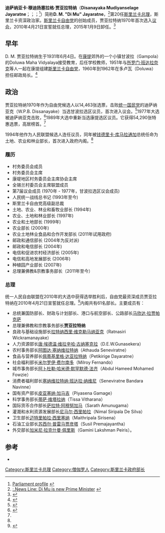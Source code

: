 {{Infobox officeholder
| honorific-prefix  = 
| image             = Nimal Korale PM- cropped.jpg
| honorific-suffix  = [[国会议员|MP]]
| office            = [[斯里兰卡总理|斯里兰卡总理]]
| majority          = 
| president         = [[马欣达·拉贾帕克萨|马欣达·拉贾帕克萨]]
| predecessor = [[拉特纳西里·维克勒马纳亚克|拉特纳西里·维克勒马纳亚克]]
| successor         = [[拉尼爾·維克勒馬辛哈|拉尼爾·維克勒馬辛哈]]
| term_start        = 2010年4月21日
| term_end          = 2015年1月9日
| office2           = 农业部长
| predecessor2      = 
| successor2        = 
| term_start2       = 2000年6月1日
| term_end2         = 2001年7月9日
| office3           = 邮政、电信与高地发展部长
| predecessor3      = 
| successor3        = 
| term_start3       = 2004年8月8日
| term_end3         = 2007年9月6日
| office4           = 种植园部长
| predecessor4      = 
| successor4        = 
| term_start4       = 2007年8月6日
| term_end4         = 2010年8月6日
| office5           = 佛教&宗教事务部长
| predecessor5      = 
| successor5        = 
| term_start5       = 2010年7月8日
| term_end5         = 2015年7月7日
| constituency_MP6  = [[康提|康提]]選區
| parliament6       = [[斯里蘭卡國會|斯里蘭卡國會]]議員
| term_start7       = 1989年7月1日
| term_end7         = 2001年12月29日
| term_start6       = 2004年1月5日
| term_end6         = 2010年1月7日
| constituency_MP8  = 全國名單
| parliament8       = [[斯里蘭卡國會|斯里蘭卡國會]]議員
| term_start9      = 2001年12月30日
| term_end9         = 2004年1月4日
| term_start8       = 2010年1月7日
| term_end8         = 2015年6月6日
| birth_date        = {{birth date|1931|06|04|df=y}}
| birth_place       = [[科伦坡|科伦坡]]
| death_date        = {{death date and age|2019|11|19|1931|6|4}}
| death_place       = [[康提|康提]]
| nationality       = {{flag|Sri Lanka}} 
| spouse            =
| party             = [[斯里兰卡自由党|斯里兰卡自由党]]
| otherparty        = [[统一人民自由联盟|统一人民自由联盟]]
| relations         =
| children          =
| residence         = Visumpaya, 25 Staple St [[科伦坡|科伦坡]] 05
| alma_mater        = 
| occupation        = 
| profession        = 
| religion          = [[上座部佛教|上座部佛教]]
| signature         =
| website           = 
| footnotes         =
}}

'''迪萨纳亚卡·穆迪扬塞拉格·贾亚拉特纳'''（'''Disanayaka Mudiyanselage Jayaratne'''；{{lang-si|දිසානායක මුදියන්සේලාගේ ජයරත්න}}；{{lang-ta|திசாநாயக்க முதியன்சேலாகே ஜயரத்ன}}；{{bd|1931年|6月4日|2019年|11月19日|catIdx=Jayaratne}}<ref name="facts">[http://www.parliament.lk/directory_of_members/ViewMember.do?memID=92 Parliament profile] {{webarchive|url=https://web.archive.org/web/20120304155433/http://www.parliament.lk/directory_of_members/ViewMember.do?memID=92 |date=2012-03-04 }}</ref>）简称'''D. M. "Di Mu" Jayaratne'''，<ref>[http://www.priu.gov.lk/news_update/Current_Affairs/ca201004/20100421new_prime_minister.htm :.News Line: Di Mu is new Prime Minister] {{webarchive|url=https://web.archive.org/web/20100421185443/http://www.priu.gov.lk/news_update/Current_Affairs/ca201004/20100421new_prime_minister.htm |date=2010-04-21 }}</ref>第20任[[斯里兰卡总理|斯里兰卡总理]]，斯里兰卡资深政治家。[[斯里兰卡自由党|斯里兰卡自由党]]的创始成员，贾亚拉特纳1970年首次选入[[斯里兰卡议会|议会]]，2010年4月21日宣誓就任总理，2015年1月9日卸任。<ref>{{Cite web |url=http://www.dailymirror.lk/index.php/news/3258-dm-jayaratne-sworn-in-as-pm-.html |title=D.M Jayaratne sworn in as PM, Daily Mirror, 2010-04-21 |access-date=2014-07-24 |archive-url=https://web.archive.org/web/20140108094550/http://www.dailymirror.lk/index.php/news/3258-dm-jayaratne-sworn-in-as-pm-.html |archive-date=2014-01-08 |dead-url=yes }}</ref>

==早年==
D. M. 贾亚拉特纳生于1931年6月4日。在[[康提|康提]]郊外的一个小镇甘波拉（Gampola）的Doluwa Maha Vidyalaya接受教育，后任学校教师，1951年与[[所罗门·班达拉奈克|所罗门·班达拉奈克]]等人一起在康提组建[[斯里兰卡自由党|斯里兰卡自由党]]，1960年到1962年在多卢瓦（Doluwa）担任邮政局长。<ref name="newslk-newpm">{{cite web |url=http://news.lk/index.php?option=com_content&task=view&id=14847&Itemid=44 |title=Sri Lanka's new Prime Minister is D. M Jayaratne |publisher=News.lk |date=7 June 1931 |accessdate=2010-04-21 |archive-date=2021-05-09 |archive-url=https://web.archive.org/web/20210509140105/https://news.lk/index.php?option=com_content&task=view&id=14847&Itemid=44 |dead-url=no }}</ref>

==政治==
贾亚拉特纳1970年作为自由党候选人以14,463张选票，击败[[斯里兰卡统一国民党|统一国民党]]的迪萨纳亚克（W.P.B. Dissanayake）当选甘波拉选区议员，首次进入议会。<ref>{{cite web |url=http://www.slelections.gov.lk/pdf/Results_1970%20GENERAL%20ELECTION.PDF |title=Results Of Parliamentary General Election −1970 |publisher=Department of Elections |date= |accessdate=2010-04-21 |deadurl=yes |archiveurl=https://web.archive.org/web/20091209231958/http://www.slelections.gov.lk/pdf/Results_1970%20GENERAL%20ELECTION.PDF |archivedate=2009-12-09 }}</ref>1977年大选被迪萨纳亚克击败，<ref>{{cite web |url=http://www.slelections.gov.lk/pdf/Results_General_1977.PDF |title=Results Of Parliamentary General Election −1977 |publisher=Department of Elections |date= |accessdate=2010-04-21 |archive-url=https://web.archive.org/web/20100616223233/http://www.slelections.gov.lk/pdf/Results_General_1977.PDF |archive-date=2010-06-16 |dead-url=yes }}</ref>1989年大选中重新当选康提选区议员。它获得54,290张特惠选票，高居榜首。<ref name="newslk-newpm"/>

1994年他作为人民联盟候选人连任议员，同年被[[钱德里卡·班达拉奈克·库马拉通加|钱德里卡·库马拉通加]]总统任命为土地、农业和林业部长，首次进入政府内阁。<ref name="newslk-newpm"/>

===履历===
* 村务委员会成员
* 村务委员会主席
* 康堤地区村务委员会主席协会主席
* 全锡兰村委员会主席联盟成员
* 第7届议会成员 (1970年 - 1977年，甘波拉选区议会成员)
* 人民统一战线总书记 (1993年至今)
* 斯里兰卡自由党高级副总裁
* 土地、农业、林业和畜牧业部长 (1994年)
* 农业、土地和林业部长 (1997年)
* 农业和土地部长 (1999年)
* 农业部长 (2000年)
* 农业土地林业食品和合作开发部长 (2011年试用政府)
* 邮政和通信部长 (2004年为反对派)
* 邮政和电信部长 (2004年)
* 电信和促进农村经济部长 (2005年)
* 电信和高地发展部长 (2006年)
* 种植园产业部长 (2007年)
* 总理兼佛教&宗教事务部长（2011年至今）

===总理===
统一人民自由联盟在2010年的大选中获得选举胜利后，自由党最资深成员贾亚拉特纳在2010年4月21日宣誓就任总理。<ref>{{Cite web |url=http://adaderana.lk/news.php?nid=7906 |title=VIDEO: Cabinet Ministers |accessdate=2014-07-24 |archive-date=2010-08-19 |archive-url=https://web.archive.org/web/20100819001931/http://www.adaderana.lk/news.php?nid=7906 |dead-url=yes }}</ref>内阁共有61名部长。主要成员有：
* 总统兼国防部长、财政与计划部长、港口与航空部长、公路部长[[马欣达·拉贾帕克萨|马欣达·拉贾帕克萨]]
* 总理兼佛教和宗教事务部长'''贾亚拉特纳'''
* 良政与基础设施部长[[拉特纳西里·维克勒马纳亚克|拉特纳西里·维克勒马纳亚克]]（Ratnasiri Wickramanayake）
* 人力资源部长[[唐·埃德温·维拉辛哈·古纳塞克拉|唐·埃德温·维拉辛哈·古纳塞克拉]]（D.E.W.Gunasekera）
* 农村事务部长[[阿图达·塞纳维拉特纳|阿图达·塞纳维拉特纳]]（Athauda Seneviratne）
* 食品与营养部长[[佩蒂基里格·达亚拉特纳|佩蒂基里格·达亚拉特纳]]（Petikirige Dayaratne）
* 社会福利部长[[米尔罗伊·费尔南多|米尔罗伊·费尔南多]]（Milroy Fernando）
* 城市事务部长[[阿卜杜勒·哈米德·默罕默德·法齐|阿卜杜勒·哈米德·默罕默德·法齐]]（Abdul Hameed Mohamed Fowzie）
* 消费者福利部长[[塞纳维拉特纳·班达拉·纳维尼|塞纳维拉特纳·班达拉·纳维尼]]（Seneviratne Bandara Navinne）
* 国有资产部长[[皮亚塞纳·加马吉|皮亚塞纳·加马吉]]（Piyasena Gamage）
* 科学事务部长[[蒂萨·维塔拉纳|蒂萨·维塔拉纳]]（Tissa Vitharana）
* 国际货币合作部长[[萨拉特·阿穆努加马|萨拉特·阿穆努加马]]（Sarath Amunugama）
* 灌溉和水利资源发展部长[[尼马尔·西里帕拉|尼马尔·西里帕拉]]（Nimal Siripala De Silva）
* 卫生部长[[迈特里帕拉·西里塞纳|迈特里帕拉·西里塞纳]]（Maithripala Sirisena）
* 石油工业部长[[苏西尔·普雷马贾彦塔|苏西尔·普雷马贾彦塔]]（Susil Premajayantha）
* 外交部长[[加米尼·拉克什曼·佩里斯|加米尼·拉克什曼·佩里斯]]（Gamini Lakshman Peiris）。

==参考==
* {{cite web|url=http://www.parliament.lk/directory_of_members/ViewMember.do?memID=92|title=D.M. JAYARATNE|work=Directory of Members|publisher=Parliament of Sri Lanka|deadurl=yes|archiveurl=https://web.archive.org/web/20120304155433/http://www.parliament.lk/directory_of_members/ViewMember.do?memID=92|archivedate=2012-03-04}}
<references/>

{{斯里兰卡总理}}

{{DEFAULTSORT:Jayaratne, D. M.}}
[[Category:斯里兰卡总理|Category:斯里兰卡总理]]
[[Category:僧伽罗人|Category:僧伽罗人]]
[[Category:斯里兰卡政府部长|Category:斯里兰卡政府部长]]